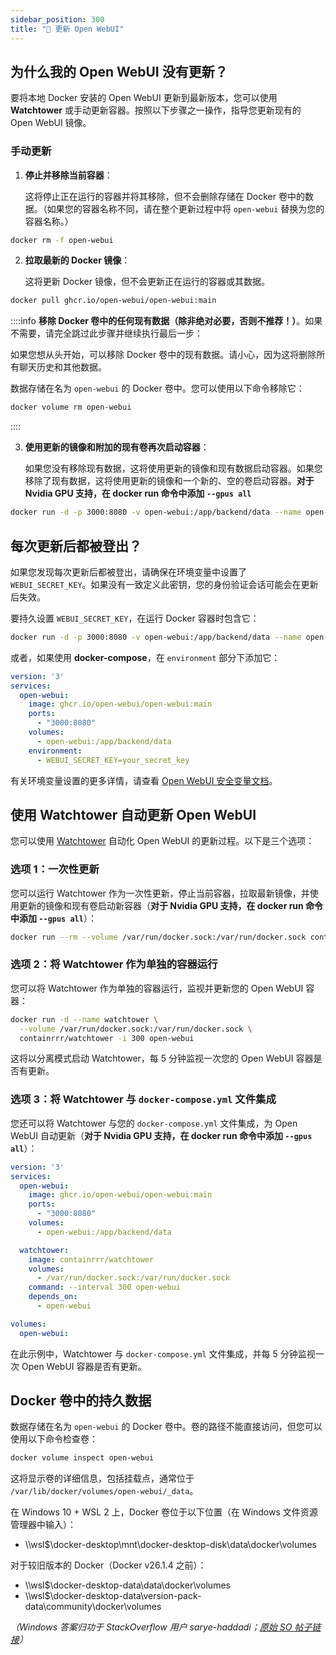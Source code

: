 ```yaml
---
sidebar_position: 300 
title: "🔄 更新 Open WebUI"
---
```




## 为什么我的 Open WebUI 没有更新？

要将本地 Docker 安装的 Open WebUI 更新到最新版本，您可以使用 **Watchtower** 或手动更新容器。按照以下步骤之一操作，指导您更新现有的 Open WebUI 镜像。

### 手动更新

1. **停止并移除当前容器**：

   这将停止正在运行的容器并将其移除，但不会删除存储在 Docker 卷中的数据。（如果您的容器名称不同，请在整个更新过程中将 `open-webui` 替换为您的容器名称。）

```bash
docker rm -f open-webui
```

2. **拉取最新的 Docker 镜像**：

   这将更新 Docker 镜像，但不会更新正在运行的容器或其数据。

```bash
docker pull ghcr.io/open-webui/open-webui:main
```


::::info
**移除 Docker 卷中的任何现有数据（除非绝对必要，否则不推荐！）**。如果不需要，请完全跳过此步骤并继续执行最后一步：

   如果您想从头开始，可以移除 Docker 卷中的现有数据。请小心，因为这将删除所有聊天历史和其他数据。

   数据存储在名为 `open-webui` 的 Docker 卷中。您可以使用以下命令移除它：

```bash
docker volume rm open-webui
```
::::

3. **使用更新的镜像和附加的现有卷再次启动容器**：

   如果您没有移除现有数据，这将使用更新的镜像和现有数据启动容器。如果您移除了现有数据，这将使用更新的镜像和一个新的、空的卷启动容器。**对于 Nvidia GPU 支持，在 docker run 命令中添加 `--gpus all`**

```bash
docker run -d -p 3000:8080 -v open-webui:/app/backend/data --name open-webui ghcr.io/open-webui/open-webui:main
```

## 每次更新后都被登出？
如果您发现每次更新后都被登出，请确保在环境变量中设置了 `WEBUI_SECRET_KEY`。如果没有一致定义此密钥，您的身份验证会话可能会在更新后失效。

要持久设置 `WEBUI_SECRET_KEY`，在运行 Docker 容器时包含它：

```bash
docker run -d -p 3000:8080 -v open-webui:/app/backend/data --name open-webui -e WEBUI_SECRET_KEY=your_secret_key ghcr.io/open-webui/open-webui:main
```

或者，如果使用 **docker-compose**，在 `environment` 部分下添加它：

```yml
version: '3'
services:
  open-webui:
    image: ghcr.io/open-webui/open-webui:main
    ports:
      - "3000:8080"
    volumes:
      - open-webui:/app/backend/data
    environment:
      - WEBUI_SECRET_KEY=your_secret_key
```

有关环境变量设置的更多详情，请查看 [Open WebUI 安全变量文档](https://docs.openwebui.com/getting-started/env-configuration#security-variables)。

## 使用 Watchtower 自动更新 Open WebUI

您可以使用 [Watchtower](https://containrrr.dev/watchtower/) 自动化 Open WebUI 的更新过程。以下是三个选项：

### 选项 1：一次性更新

您可以运行 Watchtower 作为一次性更新，停止当前容器，拉取最新镜像，并使用更新的镜像和现有卷启动新容器（**对于 Nvidia GPU 支持，在 docker run 命令中添加 `--gpus all`**）：

```bash
docker run --rm --volume /var/run/docker.sock:/var/run/docker.sock containrrr/watchtower --run-once open-webui
```

### 选项 2：将 Watchtower 作为单独的容器运行

您可以将 Watchtower 作为单独的容器运行，监视并更新您的 Open WebUI 容器：

```bash
docker run -d --name watchtower \
  --volume /var/run/docker.sock:/var/run/docker.sock \
  containrrr/watchtower -i 300 open-webui
```

这将以分离模式启动 Watchtower，每 5 分钟监视一次您的 Open WebUI 容器是否有更新。

### 选项 3：将 Watchtower 与 `docker-compose.yml` 文件集成

您还可以将 Watchtower 与您的 `docker-compose.yml` 文件集成，为 Open WebUI 自动更新（**对于 Nvidia GPU 支持，在 docker run 命令中添加 `--gpus all`**）：

```yml
version: '3'
services:
  open-webui:
    image: ghcr.io/open-webui/open-webui:main
    ports:
      - "3000:8080"
    volumes:
      - open-webui:/app/backend/data

  watchtower:
    image: containrrr/watchtower
    volumes:
      - /var/run/docker.sock:/var/run/docker.sock
    command: --interval 300 open-webui
    depends_on:
      - open-webui

volumes:
  open-webui:
```

在此示例中，Watchtower 与 `docker-compose.yml` 文件集成，并每 5 分钟监视一次 Open WebUI 容器是否有更新。

## Docker 卷中的持久数据

数据存储在名为 `open-webui` 的 Docker 卷中。卷的路径不能直接访问，但您可以使用以下命令检查卷：

```bash
docker volume inspect open-webui
```

这将显示卷的详细信息，包括挂载点，通常位于 `/var/lib/docker/volumes/open-webui/_data`。  

在 Windows 10 + WSL 2 上，Docker 卷位于以下位置（在 Windows 文件资源管理器中输入）： 
- \\\wsl$\docker-desktop\mnt\docker-desktop-disk\data\docker\volumes

对于较旧版本的 Docker（Docker v26.1.4 之前）：
- \\\wsl$\docker-desktop-data\data\docker\volumes
- \\\wsl$\docker-desktop-data\version-pack-data\community\docker\volumes

_（Windows 答案归功于 StackOverflow 用户 sarye-haddadi；[原始 SO 帖子链接](https://stackoverflow.com/questions/43181654/locating-data-volumes-in-docker-desktop-windows)）_